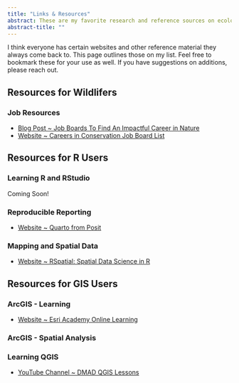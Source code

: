 ---
title: "Links & Resources"
abstract: These are my favorite research and reference sources on ecological science, GIS, coding in R, and much more.
abstract-title: ""
---

I think everyone has certain websites and other reference material they always come back to. This page outlines those on my list. Feel free to bookmark these for your use as well. If you have suggestions on additions, please reach out.

## Resources for **Wildlifers**
### Job Resources

- [Blog Post ~ Job Boards To Find An Impactful Career in Nature](https://conservationcompanion.com/blog/job-boards-to-find-an-impactful-career-in-nature)
- [Website ~ Careers in Conservation Job Board List](https://diversityinconservationjobs.org/jobs/)


## Resources for **R Users**

### Learning R and RStudio

Coming Soon!

### Reproducible Reporting

- [Website ~ Quarto from Posit](https://quarto.org/)

### Mapping and Spatial Data

- [Website ~ RSpatial: Spatial Data Science in R](https://rspatial.org/)

## Resources for **GIS Users**

### ArcGIS - Learning

- [Website ~ Esri Academy Online Learning](https://www.esri.com/training/)

### ArcGIS - Spatial Analysis

### Learning QGIS

- [YouTube Channel ~ DMAD QGIS Lessons](https://www.youtube.com/c/DMADMarineMammalsResearchAssociation)

